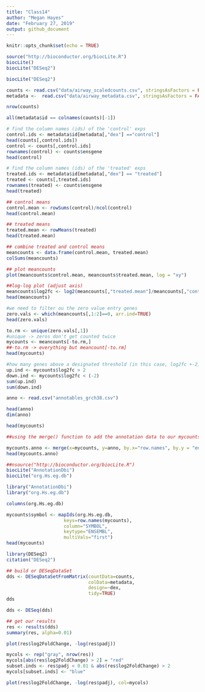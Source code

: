 ```yaml
---
title: "Class14"
author: "Megan Hayes"
date: "February 27, 2019"
output: github_document
---
```


```r
knitr::opts_chunk$set(echo = TRUE)
```

```r
source("http://bioconductor.org/biocLite.R")
biocLite()
biocLite("DESeq2")
```

```r
biocLite("DESeq2")
```

```r
counts <- read.csv("data/airway_scaledcounts.csv", stringsAsFactors = FALSE)
metadata <-  read.csv("data/airway_metadata.csv", stringsAsFactors = FALSE)
```

```r
nrow(counts)
```

```r
all(metadata$id == colnames(counts)[-1])
```

```r
# find the column names (ids) of the 'control' exps
control.ids <- metadata$id[metadata[,"dex"] =="control"]
head(counts[,control.ids])
control <- counts[,control.ids]
rownames(control) <- counts$ensgene
head(control)
```


```r
# find the column names (ids) of the 'treated' exps
treated.ids <- metadata$id[metadata[,"dex"] == "treated"]
treated <- counts[,treated.ids]
rownames(treated) <- counts$ensgene
head(treated)
```

```r
## control means
control.mean <- rowSums(control)/ncol(control)
head(control.mean)
```

```r
## treated means
treated.mean <- rowMeans(treated)
head(treated.mean)
```

```r
## combine treated and control means
meancounts <- data.frame(control.mean, treated.mean)
colSums(meancounts)
```

```r
## plot meancounts
plot(meancounts$control.mean, meancounts$treated.mean, log = "xy")
```

```r
##log-log plot (adjust axis)
meancounts$log2fc <- log2(meancounts[,"treated.mean"]/meancounts[,"control.mean"])
head(meancounts)
```

```r
#we need to filter ou the zero value entry genes
zero.vals <- which(meancounts[,1:2]==0, arr.ind=TRUE)
head(zero.vals)

to.rm <- unique(zero.vals[,1])
#unique -> zeros don't get counted twice
mycounts <- meancounts[-to.rm,]
##-to.rm -> everything but meancount[-to.rm]
head(mycounts)
```

```r
#how many genes above a designated threshold (in this case, log2fc +-2)
up.ind <- mycounts$log2fc > 2
down.ind <- mycounts$log2fc < (-2)
sum(up.ind)
sum(down.ind)
```

```r
anno <- read.csv("annotables_grch38.csv")
```

```r
head(anno)
dim(anno)
```

```r
head(mycounts)
```


```r
##using the merge() function to add the annotation data to our mycounts results

mycounts.anno <- merge(x=mycounts, y=anno, by.x="row.names", by.y = "ensgene")
head(mycounts.anno)

```

```r
##nsource("http://bioconductor.org/biocLite.R")
biocLite("AnnotationDbi")
biocLite("org.Hs.eg.db")
```

```r
library("AnnotationDbi")
library("org.Hs.eg.db")
```

```r
columns(org.Hs.eg.db)
```

```r
mycounts$symbol <- mapIds(org.Hs.eg.db,
                     keys=row.names(mycounts),
                     column="SYMBOL",
                     keytype="ENSEMBL",
                     multiVals="first")
head(mycounts)
```

```r
library(DESeq2)
citation("DESeq2")
```

```r
## build or DESeqDataSet
dds <- DESeqDataSetFromMatrix(countData=counts, 
                              colData=metadata, 
                              design=~dex, 
                              tidy=TRUE)
dds
```

```r
dds <- DESeq(dds)
```

```r
## get our results
res <- results(dds)
summary(res, alpha=0.01)

```

```r
plot(res$log2FoldChange, -log(res$padj))
```

```r
mycols <- rep("gray", nrow(res))
mycols[abs(res$log2FoldChange) > 2] = "red"
subset.inds <- res$padj < 0.01 & abs(res$log2FoldChange) > 2
mycols[subset.inds] <- "blue"

plot(res$log2FoldChange, -log(res$padj), col=mycols)
```

